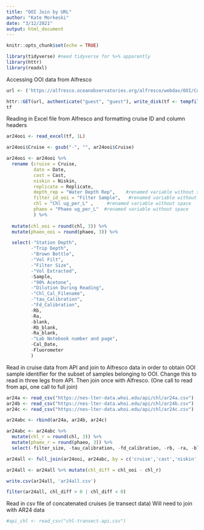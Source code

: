 ```yaml
---
title: "OOI Join by URL"
author: "Kate Morkeski"
date: "3/12/2021"
output: html_document
---
```


```r
knitr::opts_chunk$set(echo = TRUE)

library(tidyverse) #need tidyverse for %>% apparently
library(httr)
library(readxl)
```
Accessing OOI data from Alfresco
```r

url <- ('https://alfresco.oceanobservatories.org/alfresco/webdav/OOI/Coastal%20Pioneer%20Array/Cruise%20Data/Pioneer-09_AR24_2017-10-22/Ship%20Data/Water%20Sampling/Pioneer-09_AR24_Chlorophyll_Sample_Data_2020-03-27_ver_1-00.xlsx')
```

```r

httr::GET(url, authenticate("guest", "guest"), write_disk(tf <- tempfile(fileext = ".xlsx")))
tf
```
Reading in Excel file from Alfresco and formatting cruise ID and column headers
```r

ar24ooi <- read_excel(tf, 1L) 

ar24ooi$Cruise <- gsub("-", "", ar24ooi$Cruise)

ar24ooi <- ar24ooi %>% 
  rename (cruise = Cruise, 
          date = Date,
          cast = Cast, 
          niskin = Niskin, 
          replicate = Replicate,
          depth_rep = "Water Depth Rep",    #renamed variable without space
          filter_id_ooi = "Filter Sample",   #renamed variable without space
          chl = "Chl ug_per_L" ,     #renamed variable without space
          phaeo = "Phaeo ug_per_L"  #renamed variable without space
          ) %>%
  
  mutate(chl_ooi = round(chl, 3)) %>%
  mutate(phaeo_ooi = round(phaeo, 3)) %>%

  select(-"Station Depth", 
         -"Trip Depth", 
         -"Brown Bottle", 
         -"Vol Filt", 
         -"Filter Size", 
         -"Vol Extracted", 
         -Sample, 
         -"90% Acetone", 
         -"Dilution During Reading", 
         -"Chl_Cal_Filename", 
         -"tau_Calibration", 
         -"Fd_Calibration", 
         -Rb, 
         -Ra, 
         -blank, 
         -Rb_blank, 
         -Ra_blank, 
         -"Lab Notebook number and page", 
         -Cal_Date, 
         -Fluorometer
         )

```
Read in cruise data from API and join to Alfresco data in order to obtain OOI sample identifier for the subset of samples belonging to OOI. Change this to read in three legs from API. Then join once with Alfresco. (One call to read from api, one call to full join)
```r
ar24a <- read_csv("https://nes-lter-data.whoi.edu/api/chl/ar24a.csv")
ar24b <- read_csv("https://nes-lter-data.whoi.edu/api/chl/ar24b.csv")
ar24c <- read_csv("https://nes-lter-data.whoi.edu/api/chl/ar24c.csv")

ar24abc <- rbind(ar24a, ar24b, ar24c)

ar24abc <- ar24abc %>% 
  mutate(chl_r = round(chl, 3)) %>% 
  mutate(phaeo_r = round(phaeo, 3)) %>% 
  select(-filter_size, -tau_calibration, -fd_calibration, -rb, -ra, -blank, -rb_blank, -ra_blank, -chl, -phaeo)

ar24all <- full_join(ar24ooi, ar24abc, by = c('cruise','cast','niskin','replicate'))

ar24all <- ar24all %>% mutate(chl_diff = chl_ooi - chl_r)

write.csv(ar24all, 'ar24all.csv')

filter(ar24all, chl_diff > 0 | chl_diff < 0)

```

Read in csv file of concatenated cruises (ie transect data)
Will need to join with AR24 data

```r
#api_chl <- read_csv("chl-transect-api.csv")
```